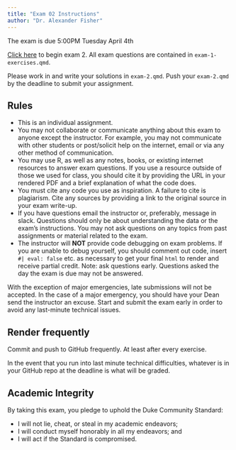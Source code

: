 ```yaml
---
title: "Exam 02 Instructions"
author: "Dr. Alexander Fisher"
---
```


:::callout-important
The exam is due 5:00PM Tuesday April 4th
:::

[Click here](https://classroom.github.com/a/1smYsnBr) to begin exam 2. All exam questions are contained in `exam-1-exercises.qmd`.

:::callout-important
Please work in and write your solutions in `exam-2.qmd`. Push your `exam-2.qmd` by the deadline to submit your assignment.
:::

## Rules

- This is an individual assignment.
- You may not collaborate or communicate anything about this exam to anyone except the instructor. For example, you may not communicate with other students or post/solicit help on the internet, email or via any other method of communication.
- You may use R, as well as any notes, books, or existing internet resources to answer exam questions. If you use a resource outside of those we used for class, you should cite it by providing the URL in your rendered PDF and a brief explanation of what the code does.
- You must cite any code you use as inspiration. A failure to cite is plagiarism. Cite any sources by providing a link to the original source in your exam write-up.
- If you have questions email the instructor or, preferably, message in slack. Questions should only be about understanding the data or the exam's instructions. You may not ask questions on any topics from past assignments or material related to the exam.
- The instructor will **NOT** provide code debugging on exam problems. If you are unable to debug yourself, you should comment out code, insert `#| eval: false` etc. as necessary to get your final `html` to render and receive partial credit. Note: ask questions early. Questions asked the day the exam is due may not be answered.

With the exception of major emergencies, late submissions will not be accepted. In the case of a major emergency, you should have your Dean send the instructor an excuse. Start and submit the exam early in order to avoid any last-minute technical issues.

## Render frequently

Commit and push to GitHub frequently. At least after every exercise.

In the event that you run into last minute technical difficulties, whatever is in your GitHub repo at the deadline is what will be graded.

## Academic Integrity

By taking this exam, you pledge to uphold the Duke Community Standard:

- I will not lie, cheat, or steal in my academic endeavors;
- I will conduct myself honorably in all my endeavors; and
- I will act if the Standard is compromised.
